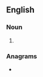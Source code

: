 {{also|lock-ups}}

==English==

===Noun===
{{head|en|noun plural form}}

# {{plural of|lockup|lang=en}}

===Anagrams===
* {{l|en|locks up}}
